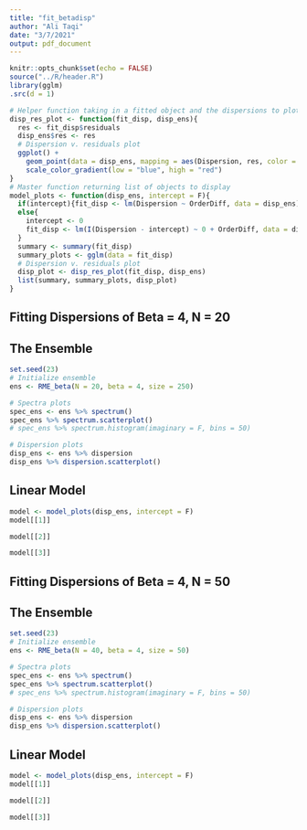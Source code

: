 ```yaml
---
title: "fit_betadisp"
author: "Ali Taqi"
date: "3/7/2021"
output: pdf_document
---
```


```r
knitr::opts_chunk$set(echo = FALSE)
source("../R/header.R")
library(gglm)
.src(d = 1)
```

```r
# Helper function taking in a fitted object and the dispersions to plot residuals against dispersions
disp_res_plot <- function(fit_disp, disp_ens){
  res <- fit_disp$residuals
  disp_ens$res <- res
  # Dispersion v. residuals plot
  ggplot() + 
    geom_point(data = disp_ens, mapping = aes(Dispersion, res, color = OrderDiff)) +
    scale_color_gradient(low = "blue", high = "red")
}
# Master function returning list of objects to display
model_plots <- function(disp_ens, intercept = F){
  if(intercept){fit_disp <- lm(Dispersion ~ OrderDiff, data = disp_ens)}
  else{
    intercept <- 0
    fit_disp <- lm(I(Dispersion - intercept) ~ 0 + OrderDiff, data = disp_ens)
  }
  summary <- summary(fit_disp)
  summary_plots <- gglm(data = fit_disp)
  # Dispersion v. residuals plot
  disp_plot <- disp_res_plot(fit_disp, disp_ens)
  list(summary, summary_plots, disp_plot)
}
```

## Fitting Dispersions of Beta = 4, N = 20

\newpage

## The Ensemble

```r
set.seed(23)
# Initialize ensemble
ens <- RME_beta(N = 20, beta = 4, size = 250)

# Spectra plots
spec_ens <- ens %>% spectrum()
spec_ens %>% spectrum.scatterplot()
# spec_ens %>% spectrum.histogram(imaginary = F, bins = 50)

# Dispersion plots
disp_ens <- ens %>% dispersion
disp_ens %>% dispersion.scatterplot()
```

## Linear Model

```r
model <- model_plots(disp_ens, intercept = F)
model[[1]]
```

\newpage

```r
model[[2]]
```

```r
model[[3]]
```

\newpage

## Fitting Dispersions of Beta = 4, N = 50

## The Ensemble

```r
set.seed(23)
# Initialize ensemble
ens <- RME_beta(N = 40, beta = 4, size = 50)

# Spectra plots
spec_ens <- ens %>% spectrum()
spec_ens %>% spectrum.scatterplot()
# spec_ens %>% spectrum.histogram(imaginary = F, bins = 50)

# Dispersion plots
disp_ens <- ens %>% dispersion
disp_ens %>% dispersion.scatterplot()
```

\newpage

## Linear Model

```r
model <- model_plots(disp_ens, intercept = F)
model[[1]]
```

\newpage

```r
model[[2]]
```

```r
model[[3]]
```